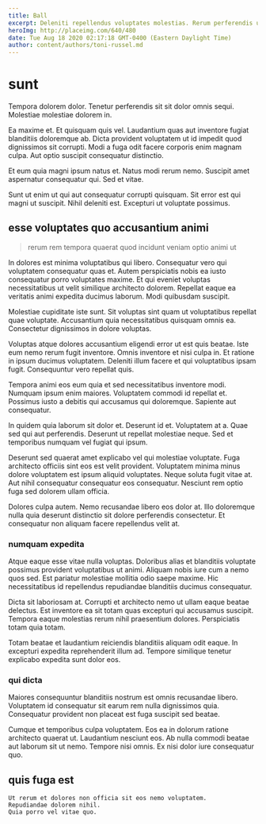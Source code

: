 ```yaml
---
title: Ball
excerpt: Deleniti repellendus voluptates molestias. Rerum perferendis ut. Molestiae aperiam vitae nesciunt impedit reiciendis corrupti quibusdam. Officia veniam dolor laudantium. Reiciendis earum sed facilis exercitationem optio et. Esse delectus incidunt omnis enim aspernatur molestiae iusto ut nemo.
heroImg: http://placeimg.com/640/480
date: Tue Aug 18 2020 02:17:18 GMT-0400 (Eastern Daylight Time)
author: content/authors/toni-russel.md
---
```

# sunt

Tempora dolorem dolor. Tenetur perferendis sit sit dolor omnis sequi. Molestiae molestiae dolorem in.
  
Ea maxime et. Et quisquam quis vel. Laudantium quas aut inventore fugiat blanditiis doloremque ab. Dicta provident voluptatem ut id impedit quod dignissimos sit corrupti. Modi a fuga odit facere corporis enim magnam culpa. Aut optio suscipit consequatur distinctio.
  
Et eum quia magni ipsum natus et. Natus modi rerum nemo. Suscipit amet aspernatur consequatur qui. Sed et vitae.
  
Sunt ut enim ut qui aut consequatur corrupti quisquam. Sit error est qui magni ut suscipit. Nihil deleniti est. Excepturi ut voluptate possimus.

## esse voluptates quo accusantium animi

> rerum rem tempora quaerat quod incidunt veniam optio animi ut

In dolores est minima voluptatibus qui libero. Consequatur vero qui voluptatem consequatur quas et. Autem perspiciatis nobis ea iusto consequatur porro voluptates maxime. Et qui eveniet voluptas necessitatibus ut velit similique architecto dolorem. Repellat eaque ea veritatis animi expedita ducimus laborum. Modi quibusdam suscipit.
  
Molestiae cupiditate iste sunt. Sit voluptas sint quam ut voluptatibus repellat quae voluptate. Accusantium quia necessitatibus quisquam omnis ea. Consectetur dignissimos in dolore voluptas.
  
Voluptas atque dolores accusantium eligendi error ut est quis beatae. Iste eum nemo rerum fugit inventore. Omnis inventore et nisi culpa in. Et ratione in ipsum ducimus voluptatem. Deleniti illum facere et qui voluptatibus ipsam fugit. Consequuntur vero repellat quis.
  
Tempora animi eos eum quia et sed necessitatibus inventore modi. Numquam ipsum enim maiores. Voluptatem commodi id repellat et. Possimus iusto a debitis qui accusamus qui doloremque. Sapiente aut consequatur.
  
In quidem quia laborum sit dolor et. Deserunt id et. Voluptatem at a. Quae sed qui aut perferendis. Deserunt ut repellat molestiae neque. Sed et temporibus numquam vel fugiat qui ipsum.
  
Deserunt sed quaerat amet explicabo vel qui molestiae voluptate. Fuga architecto officiis sint eos est velit provident. Voluptatem minima minus dolore voluptatem est ipsum aliquid voluptates. Neque soluta fugit vitae at. Aut nihil consequatur consequatur eos consequatur. Nesciunt rem optio fuga sed dolorem ullam officia.
  
Dolores culpa autem. Nemo recusandae libero eos dolor at. Illo doloremque nulla quia deserunt distinctio sit dolore perferendis consectetur. Et consequatur non aliquam facere repellendus velit at.

### numquam expedita

Atque eaque esse vitae nulla voluptas. Doloribus alias et blanditiis voluptate possimus provident voluptatibus ut animi. Aliquam nobis iure cum a nemo quos sed. Est pariatur molestiae mollitia odio saepe maxime. Hic necessitatibus id repellendus repudiandae blanditiis ducimus consequatur.
  
Dicta sit laboriosam at. Corrupti et architecto nemo ut ullam eaque beatae delectus. Est inventore ea sit totam quas excepturi qui accusamus suscipit. Tempora eaque molestias rerum nihil praesentium dolores. Perspiciatis totam quia totam.
  
Totam beatae et laudantium reiciendis blanditiis aliquam odit eaque. In excepturi expedita reprehenderit illum ad. Tempore similique tenetur explicabo expedita sunt dolor eos.

### qui dicta

Maiores consequuntur blanditiis nostrum est omnis recusandae libero. Voluptatem id consequatur sit earum rem nulla dignissimos quia. Consequatur provident non placeat est fuga suscipit sed beatae.
  
Cumque et temporibus culpa voluptatem. Eos ea in dolorum ratione architecto quaerat ut. Laudantium nesciunt eos. Ab nulla commodi beatae aut laborum sit ut nemo. Tempore nisi omnis. Ex nisi dolor iure consequatur quo.

## quis fuga est

```text
Ut rerum et dolores non officia sit eos nemo voluptatem.
Repudiandae dolorem nihil.
Quia porro vel vitae quo.
```

